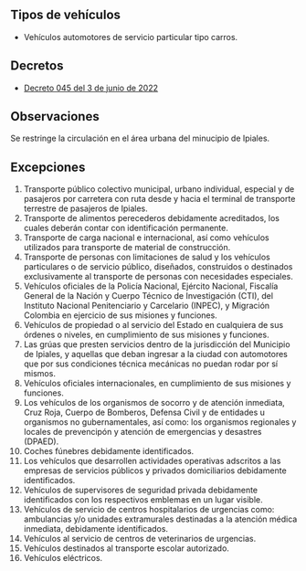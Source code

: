 ## Tipos de vehículos

- Vehículos automotores de servicio particular tipo carros.

## Decretos

- [Decreto 045 del 3 de junio de 2022](/ipiales/decreto-045-del-3-de-junio-de-2022.pdf)

## Observaciones

Se restringe la circulación en el área urbana del minucipio de Ipiales.

## Excepciones

1. Transporte público colectivo municipal, urbano individual, especial y de pasajeros por carretera con ruta desde y hacia el terminal de transporte terrestre de pasajeros de Ipiales.
2. Transporte de alimentos perecederos debidamente acreditados, los cuales deberán contar con identificación permanente.
3. Transporte de carga nacional e internacional, así como vehículos utilizados para transporte de material de construcción.
4. Transporte de personas con limitaciones de salud y los vehículos particulares o de servicio público, diseñados, construidos o destinados exclusivamente al transporte de personas con necesidades especiales.
5. Vehículos oficiales de la Policía Nacional, Ejército Nacional, Fiscalía General de la Nación y Cuerpo Técnico de Investigación (CTI), del Instituto Nacional Penitenciario y Carcelario (INPEC), y Migración Colombia en ejercicio de sus misiones y funciones.
6. Vehículos de propiedad o al servicio del Estado en cualquiera de sus órdenes o niveles, en cumplimiento de sus misiones y funciones.
7. Las grúas que presten servicios dentro de la jurisdicción del Municipio de Ipiales, y aquellas que deban ingresar a la ciudad con automotores que por sus condiciones técnica mecánicas no puedan rodar por sí mismos.
8. Vehículos oficiales internacionales, en cumplimiento de sus misiones y funciones.
9. Los vehículos de los organismos de socorro y de atención inmediata, Cruz Roja, Cuerpo de Bomberos, Defensa Civil y de entidades u organismos no gubernamentales, así como: los organismos regionales y locales de prevencipón y atención de emergencias y desastres (DPAED).
10. Coches fúnebres debidamente identificados.
11. Los vehículos que desarrollen actividades operativas adscritos a las empresas de servicios públicos y privados domiciliarios debidamente identificados.
12. Vehículos de supervisores de seguridad privada debidamente identificados con los respectivos emblemas en un lugar visible.
13. Vehículos de servicio de centros hospitalarios de urgencias como: ambulancias y/o unidades extramurales destinadas a la atención médica inmediata, debidamente identificados.
14. Vehículos al servicio de centros de veterinarios de urgencias.
15. Vehículos destinados al transporte escolar autorizado.
16. Vehículos eléctricos.
